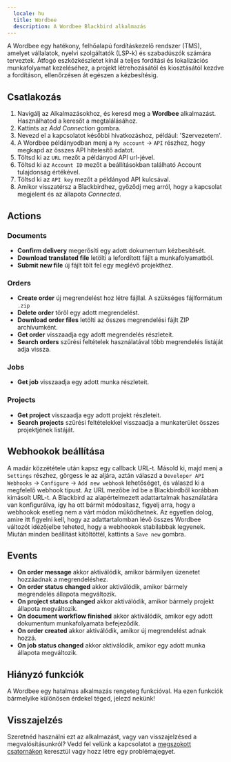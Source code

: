 ```yaml
---
  locale: hu
  title: Wordbee
  description: A Wordbee Blackbird alkalmazás
---
```


<LinkCard title="Megtekintés a Githubon" target="_blank" href="https://github.com/bb-io/Wordbee" icon="github" />

A Wordbee egy hatékony, felhőalapú fordításkezelő rendszer (TMS), amelyet vállalatok, nyelvi szolgáltatók (LSP-k) és szabadúszók számára terveztek. Átfogó eszközkészletet kínál a teljes fordítási és lokalizációs munkafolyamat kezeléséhez, a projekt létrehozásától és kiosztásától kezdve a fordításon, ellenőrzésen át egészen a kézbesítésig.

## Csatlakozás

1.  Navigálj az Alkalmazásokhoz, és keresd meg a **Wordbee** alkalmazást. Használhatod a keresőt a megtalálásához.
2.  Kattints az _Add Connection_ gombra.
3.  Nevezd el a kapcsolatot későbbi hivatkozáshoz, például: 'Szervezetem'.
4. A Wordbee példányodban menj a `My account` -> `API` részhez, hogy megkapd az összes API hitelesítő adatot.
5.  Töltsd ki az `URL` mezőt a példányod API url-jével.
6. Töltsd ki az `Account ID` mezőt a beállításokban található Account tulajdonság értékével.
7. Töltsd ki az `API key` mezőt a példányod API kulcsával.
8.  Amikor visszatérsz a Blackbirdhez, győződj meg arról, hogy a kapcsolat megjelent és az állapota _Connected_.

## Actions

### Documents 

-   **Confirm delivery** megerősíti egy adott dokumentum kézbesítését.
-   **Download translated file** letölti a lefordított fájlt a munkafolyamatból.
-   **Submit new file** új fájlt tölt fel egy meglévő projekthez.

### Orders

-   **Create order** új megrendelést hoz létre fájllal. A szükséges fájlformátum `.zip`
-   **Delete order** töröl egy adott megrendelést.
-   **Download order files** letölti az összes megrendelési fájlt ZIP archívumként.
-   **Get order** visszaadja egy adott megrendelés részleteit.
-   **Search orders** szűrési feltételek használatával több megrendelés listáját adja vissza.

### Jobs

-   **Get job** visszaadja egy adott munka részleteit.

### Projects

-   **Get project** visszaadja egy adott projekt részleteit.
-   **Search projects** szűrési feltételekkel visszaadja a munkaterület összes projektjének listáját.

## Webhookok beállítása

A madár közzététele után kapsz egy callback URL-t. Másold ki, majd menj a `Settings` részhez, görgess le az aljára, aztán válaszd a `Developer API Webhooks` -> `Configure` -> `Add new webhook` lehetőséget, és válaszd ki a megfelelő webhook típust. Az URL mezőbe írd be a Blackbirdből korábban kimásolt URL-t. A Blackbird az alapértelmezett adattartalmak használatára van konfigurálva, így ha ott bármit módosítasz, figyelj arra, hogy a webhookok esetleg nem a várt módon működhetnek. Az egyetlen dolog, amire itt figyelni kell, hogy az adattartalomban lévő összes Wordbee változót idézőjelbe teheted, hogy a webhookok stabilabbak legyenek. Miután minden beállítást kitöltöttél, kattints a `Save new` gombra.

## Events

-   **On order message** akkor aktiválódik, amikor bármilyen üzenetet hozzáadnak a megrendeléshez.
-   **On order status changed** akkor aktiválódik, amikor bármely megrendelés állapota megváltozik.
-   **On project status changed** akkor aktiválódik, amikor bármely projekt állapota megváltozik.
-   **On document workflow finished** akkor aktiválódik, amikor egy adott dokumentum munkafolyamata befejeződik.
-   **On order created** akkor aktiválódik, amikor új megrendelést adnak hozzá.
-   **On job status changed** akkor aktiválódik, amikor egy adott munka állapota megváltozik.

## Hiányzó funkciók

A Wordbee egy hatalmas alkalmazás rengeteg funkcióval. Ha ezen funkciók bármelyike különösen érdekel téged, jelezd nekünk!

## Visszajelzés

Szeretnéd használni ezt az alkalmazást, vagy van visszajelzésed a megvalósításunkról? Vedd fel velünk a kapcsolatot a [megszokott csatornákon](https://www.blackbird.io/) keresztül vagy hozz létre egy problémajegyet.